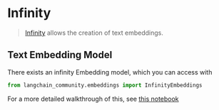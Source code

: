 # Infinity

>[Infinity](https://github.com/michaelfeil/infinity) allows the creation of text embeddings.

## Text Embedding Model

There exists an infinity Embedding model, which you can access with
```python
from langchain_community.embeddings import InfinityEmbeddings
```
For a more detailed walkthrough of this, see [this notebook](/oss/integrations/text_embedding/infinity)
